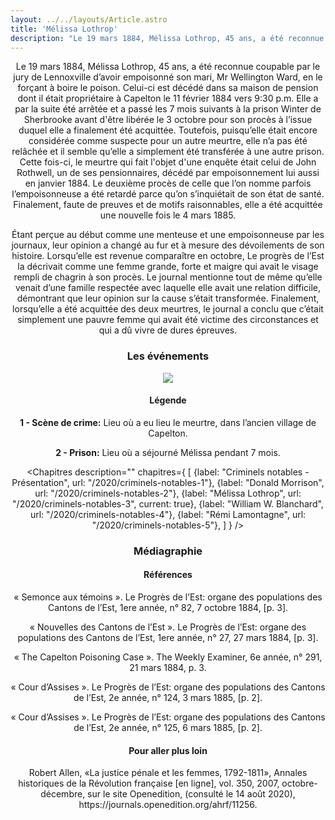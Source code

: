 ```yaml
---
layout: ../../layouts/Article.astro
title: 'Mélissa Lothrop'
description: "Le 19 mars 1884, Mélissa Lothrop, 45 ans, a été reconnue coupable par le jury de Lennoxville d’avoir empoisonné son mari, Mr Wellington Ward, en le forçant à boire le poison."
---
```


<Header titre="Mélissa Lothrop" image="/assets/img/55529A42-759F-46DD-9794-6146E04F67EF.jpg"/>

<Text>
Le 19 mars 1884, Mélissa Lothrop, 45 ans, a été reconnue coupable par le jury de Lennoxville d’avoir empoisonné son mari, Mr Wellington Ward, en le forçant à boire le poison. Celui-ci est décédé dans sa maison de pension dont il était propriétaire à Capelton le 11 février 1884 vers 9:30 p.m. Elle a par la suite été arrêtée et a passé les 7 mois suivants à la prison Winter de Sherbrooke avant d'être libérée le 3 octobre pour son procès à l’issue duquel elle a finalement été acquittée. Toutefois, puisqu’elle était encore considérée comme suspecte pour un autre meurtre, elle n’a pas été relâchée et il semble qu’elle a simplement été transférée à une autre prison. Cette fois-ci, le meurtre qui fait l'objet d'une enquête était celui de John Rothwell, un de ses pensionnaires, décédé par empoisonnement lui aussi en janvier 1884. Le deuxième procès de celle que l’on nomme parfois l’empoisonneuse a été retardé parce qu’on s’inquiétait de son état de santé. Finalement, faute de preuves et de motifs raisonnables, elle a été acquittée une nouvelle fois le 4 mars 1885.

Étant perçue au début comme une menteuse et une empoisonneuse par les journaux, leur opinion a changé au fur et à mesure des dévoilements de son histoire. Lorsqu’elle est revenue comparaître en octobre, Le progrès de l’Est la décrivait comme une femme grande, forte et maigre qui avait le visage rempli de chagrin à son procès. Le journal mentionne tout de même qu’elle venait d’une famille respectée avec laquelle elle avait une relation difficile, démontrant que leur opinion sur la cause s’était transformée. Finalement, lorsqu’elle a été acquittée des deux meurtres, le journal a conclu que c’était simplement une pauvre femme qui avait été victime des circonstances et qui a dû vivre de dures épreuves.
</Text>
<h3 class="px-20 ">Les événements</h3>
<img src="/assets/img/melissalothropmap.jpg"/>
<h4 class="px-20 -mt-5">Légende</h4>
<p class="px-20 text-justify text-gray-700 text-xs"><b>1 - Scène de crime:</b> Lieu où a eu lieu le meurtre, dans l’ancien village de Capelton.</p>
<p class="px-20 text-justify text-gray-700 text-xs"><b>2 - Prison:</b> Lieu où a séjourné Mélissa pendant 7 mois.</p>

<Chapitres 
  description=""
  chapitres={
    [
       {label: "Criminels notables - Présentation", url: "/2020/criminels-notables-1"},
      {label: "Donald Morrison", url: "/2020/criminels-notables-2"},
      {label: "Mélissa Lothrop", url: "/2020/criminels-notables-3", current: true},
      {label: "William W. Blanchard", url: "/2020/criminels-notables-4"},
      {label: "Rémi Lamontagne", url: "/2020/criminels-notables-5"},
    ]
  }
/>

<div class="p-10 lg:p-24 py-5 lg:py-12 text-sm bg-gray-400">
  <h3>Médiagraphie</h3>
<h4>Références</h4>
« Semonce aux témoins ». Le Progrès de l’Est: organe des populations des Cantons de l’Est, 1ere année, n° 82, 7 octobre 1884, [p. 3].

« Nouvelles des Cantons de l’Est ». Le Progrès de l’Est: organe des populations des Cantons de l’Est, 1ere année, n° 27, 27 mars 1884, [p. 3]. 

« The Capelton Poisoning Case ». The Weekly Examiner, 6e année, n° 291, 21 mars 1884, p. 3. 

« Cour d’Assises ». Le Progrès de l’Est: organe des populations des Cantons de l’Est, 2e année, n° 124, 3 mars 1885, [p. 2].

« Cour d’Assises ». Le Progrès de l’Est: organe des populations des Cantons de l’Est, 2e année, n° 125, 6 mars 1885, [p. 2]. 

<h4>Pour aller plus loin</h4>
Robert Allen, «La justice pénale et les femmes, 1792-1811», Annales historiques de la Révolution française [en ligne], vol. 350, 2007, octobre-décembre, sur le site Openedition, (consulté le 14 août 2020), https://journals.openedition.org/ahrf/11256.

</div>
